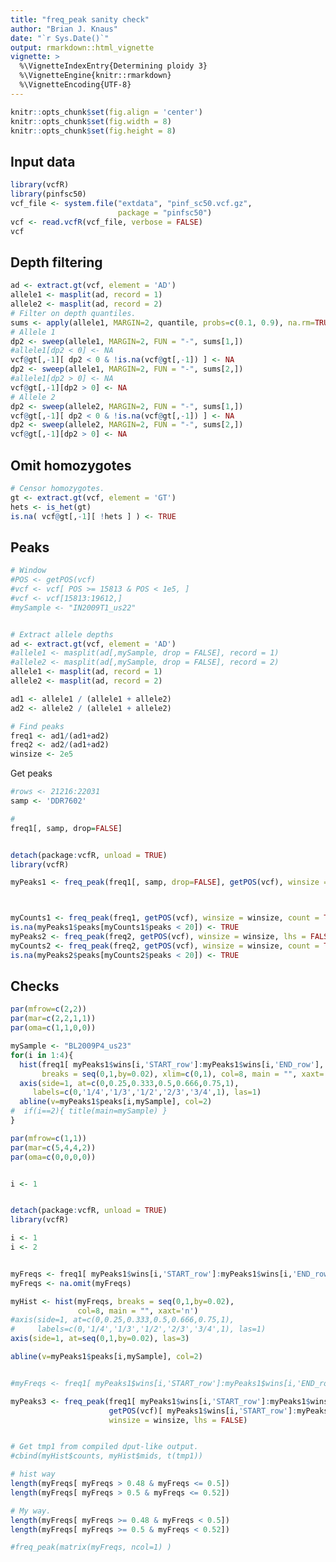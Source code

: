 ```yaml
---
title: "freq_peak sanity check"
author: "Brian J. Knaus"
date: "`r Sys.Date()`"
output: rmarkdown::html_vignette
vignette: >
  %\VignetteIndexEntry{Determining ploidy 3}
  %\VignetteEngine{knitr::rmarkdown}
  %\VignetteEncoding{UTF-8}
---
```




```r
knitr::opts_chunk$set(fig.align = 'center')
knitr::opts_chunk$set(fig.width = 8)
knitr::opts_chunk$set(fig.height = 8)
```




## Input data


```r
library(vcfR)
library(pinfsc50)
vcf_file <- system.file("extdata", "pinf_sc50.vcf.gz",
                        package = "pinfsc50")
vcf <- read.vcfR(vcf_file, verbose = FALSE)
vcf
```


## Depth filtering


```r
ad <- extract.gt(vcf, element = 'AD')
allele1 <- masplit(ad, record = 1)
allele2 <- masplit(ad, record = 2)
# Filter on depth quantiles.
sums <- apply(allele1, MARGIN=2, quantile, probs=c(0.1, 0.9), na.rm=TRUE)
# Allele 1
dp2 <- sweep(allele1, MARGIN=2, FUN = "-", sums[1,])
#allele1[dp2 < 0] <- NA
vcf@gt[,-1][ dp2 < 0 & !is.na(vcf@gt[,-1]) ] <- NA
dp2 <- sweep(allele1, MARGIN=2, FUN = "-", sums[2,])
#allele1[dp2 > 0] <- NA
vcf@gt[,-1][dp2 > 0] <- NA
# Allele 2
dp2 <- sweep(allele2, MARGIN=2, FUN = "-", sums[1,])
vcf@gt[,-1][ dp2 < 0 & !is.na(vcf@gt[,-1]) ] <- NA
dp2 <- sweep(allele2, MARGIN=2, FUN = "-", sums[2,])
vcf@gt[,-1][dp2 > 0] <- NA
```


## Omit homozygotes


```r
# Censor homozygotes.
gt <- extract.gt(vcf, element = 'GT')
hets <- is_het(gt)
is.na( vcf@gt[,-1][ !hets ] ) <- TRUE
```


## Peaks


```r
# Window
#POS <- getPOS(vcf)
#vcf <- vcf[ POS >= 15813 & POS < 1e5, ]
#vcf <- vcf[15813:19612,]
#mySample <- "IN2009T1_us22"


# Extract allele depths
ad <- extract.gt(vcf, element = 'AD')
#allele1 <- masplit(ad[,mySample, drop = FALSE], record = 1)
#allele2 <- masplit(ad[,mySample, drop = FALSE], record = 2)
allele1 <- masplit(ad, record = 1)
allele2 <- masplit(ad, record = 2)

ad1 <- allele1 / (allele1 + allele2)
ad2 <- allele2 / (allele1 + allele2)

# Find peaks
freq1 <- ad1/(ad1+ad2)
freq2 <- ad2/(ad1+ad2)
winsize <- 2e5
```


Get peaks


```r
#rows <- 21216:22031
samp <- 'DDR7602'

#
freq1[, samp, drop=FALSE]


detach(package:vcfR, unload = TRUE)
library(vcfR)

myPeaks1 <- freq_peak(freq1[, samp, drop=FALSE], getPOS(vcf), winsize = winsize)



myCounts1 <- freq_peak(freq1, getPOS(vcf), winsize = winsize, count = TRUE)
is.na(myPeaks1$peaks[myCounts1$peaks < 20]) <- TRUE
myPeaks2 <- freq_peak(freq2, getPOS(vcf), winsize = winsize, lhs = FALSE)
myCounts2 <- freq_peak(freq2, getPOS(vcf), winsize = winsize, count = TRUE)
is.na(myPeaks2$peaks[myCounts2$peaks < 20]) <- TRUE
```



## Checks



```r
par(mfrow=c(2,2))
par(mar=c(2,2,1,1))
par(oma=c(1,1,0,0))

mySample <- "BL2009P4_us23"
for(i in 1:4){
  hist(freq1[ myPeaks1$wins[i,'START_row']:myPeaks1$wins[i,'END_row'], mySample ],
       breaks = seq(0,1,by=0.02), xlim=c(0,1), col=8, main = "", xaxt='n')
  axis(side=1, at=c(0,0.25,0.333,0.5,0.666,0.75,1),
     labels=c(0,'1/4','1/3','1/2','2/3','3/4',1), las=1)
  abline(v=myPeaks1$peaks[i,mySample], col=2)
#  if(i==2){ title(main=mySample) }
}

par(mfrow=c(1,1))
par(mar=c(5,4,4,2))
par(oma=c(0,0,0,0))


i <- 1



```


```r
detach(package:vcfR, unload = TRUE)
library(vcfR)
```



```r

i <- 1
i <- 2


myFreqs <- freq1[ myPeaks1$wins[i,'START_row']:myPeaks1$wins[i,'END_row'], mySample ]
myFreqs <- na.omit(myFreqs)

myHist <- hist(myFreqs, breaks = seq(0,1,by=0.02), 
               col=8, main = "", xaxt='n')
#axis(side=1, at=c(0,0.25,0.333,0.5,0.666,0.75,1),
#     labels=c(0,'1/4','1/3','1/2','2/3','3/4',1), las=1)
axis(side=1, at=seq(0,1,by=0.02), las=3)

abline(v=myPeaks1$peaks[i,mySample], col=2)


#myFreqs <- freq1[ myPeaks1$wins[i,'START_row']:myPeaks1$wins[i,'END_row'], mySample ]

myPeaks3 <- freq_peak(freq1[ myPeaks1$wins[i,'START_row']:myPeaks1$wins[i,'END_row'], mySample, drop = FALSE ],
                      getPOS(vcf)[ myPeaks1$wins[i,'START_row']:myPeaks1$wins[i,'END_row'] ],
                      winsize = winsize, lhs = FALSE)


# Get tmp1 from compiled dput-like output.
#cbind(myHist$counts, myHist$mids, t(tmp1))

# hist way
length(myFreqs[ myFreqs > 0.48 & myFreqs <= 0.5])
length(myFreqs[ myFreqs > 0.5 & myFreqs <= 0.52])

# My way.
length(myFreqs[ myFreqs >= 0.48 & myFreqs < 0.5])
length(myFreqs[ myFreqs >= 0.5 & myFreqs < 0.52])

#freq_peak(matrix(myFreqs, ncol=1) )

```



